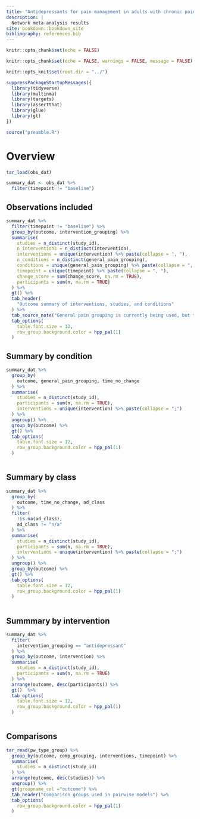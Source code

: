 ```yaml
---
title: "Antidepressants for pain management in adults with chronic pain"
description: |
  Network meta-analysis results
site: bookdown::bookdown_site
bibliography: references.bib
---
```


```r
knitr::opts_chunk$set(echo = FALSE)

knitr::opts_chunk$set(echo = FALSE, warnings = FALSE, message = FALSE)

knitr::opts_knit$set(root.dir = "../")

suppressPackageStartupMessages({
  library(tidyverse)
  library(multinma)
  library(targets)
  library(assertthat)
  library(glue)
  library(gt)
})

source("preamble.R")

```


# Overview

```r
tar_load(obs_dat)

summary_dat <- obs_dat %>% 
  filter(timepoint != "baseline")

```



## Observations included

```r
summary_dat %>%
  filter(timepoint != "baseline") %>% 
  group_by(outcome, intervention_grouping) %>% 
  summarise(
    studies = n_distinct(study_id),
    n_interventions = n_distinct(intervention),
    interventions = unique(intervention) %>% paste(collapse = ", "),
    n_conditions = n_distinct(general_pain_grouping),
    conditions = unique(general_pain_grouping) %>% paste(collapse = ", "),
    timepoint = unique(timepoint) %>% paste(collapse = ", "),
    change_score = sum(change_score, na.rm = TRUE),
    participants = sum(n, na.rm = TRUE)
  ) %>% 
  gt() %>% 
  tab_header(
    "Outcome summary of interventions, studies, and conditions"
  ) %>% 
  tab_source_note("General pain grouping is currently being used, but this can be switched or duplicated for IASP.") %>% 
  tab_options(
    table.font.size = 12,
    row_group.background.color = hpp_pal(1)
  )

```

## Summary by condition

```r

summary_dat %>% 
  group_by(
    outcome, general_pain_grouping, time_no_change
  ) %>% 
  summarise(
    studies = n_distinct(study_id),
    participants = sum(n, na.rm = TRUE),
    interventions = unique(intervention) %>% paste(collapse = ";")
  ) %>% 
  ungroup() %>% 
  group_by(outcome) %>% 
  gt() %>% 
  tab_options(
    table.font.size = 12,
    row_group.background.color = hpp_pal(1)
  )
  


```

## Summary by class


```r

summary_dat %>% 
  group_by(
    outcome, time_no_change, ad_class
  ) %>% 
  filter(
    !is.na(ad_class),
    ad_class != "n/a"
  ) %>% 
  summarise(
    studies = n_distinct(study_id),
    participants = sum(n, na.rm = TRUE),
    interventions = unique(intervention) %>% paste(collapse = ";")
  ) %>% 
  ungroup() %>% 
  group_by(outcome) %>% 
  gt() %>% 
  tab_options(
    table.font.size = 12,
    row_group.background.color = hpp_pal(1)
  )
  


```

## Summmary by intervention

```r
summary_dat %>% 
  filter(
    intervention_grouping == "antidepressant"
  ) %>% 
  group_by(outcome, intervention) %>% 
  summarise(
    studies = n_distinct(study_id),
    participants = sum(n, na.rm = TRUE)
  ) %>% 
  arrange(outcome, desc(participants)) %>%
  gt()  %>% 
  tab_options(
    table.font.size = 12,
    row_group.background.color = hpp_pal(1)
  )
  


```



## Comparisons

```r
tar_read(pw_type_group) %>%
  group_by(outcome, comp_grouping, interventions, timepoint) %>% 
  summarise(
    studies = n_distinct(study_id)
  ) %>% 
  arrange(outcome, desc(studies)) %>% 
  ungroup() %>%
  gt(groupname_col ="outcome") %>% 
  tab_header("Comparison groups used in pairwise models") %>% 
  tab_options(
    row_group.background.color = hpp_pal(1)
  )

```



